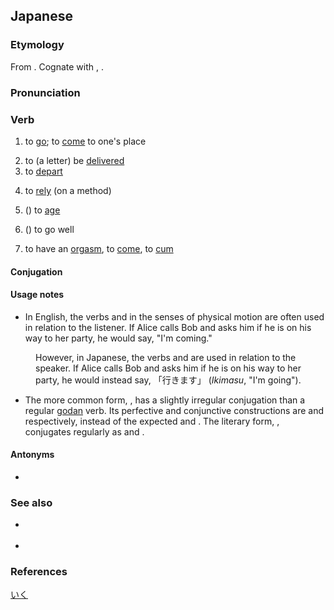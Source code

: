 ==Japanese==
{{ja-kanjitab|い|sort=いく|yomi=kun|alt=往く,逝く:rare}}
{{ja-kanjitab|ゆ|sort=ゆく|yomi=kun|alt=往く|clearright=1}}

===Etymology===
From {{inh|ja|ojp|-}}. Cognate with {{cog|ryu|行ちゅん|tr=ichun}}, {{cog|mvi|行きぃ|tr=iksï}}.

===Pronunciation===
{{ja-pron|いく|acc=0|acc_ref=DJR,NHK,SMK5|acc2=2|acc2_ref=SMK5}}
{{ja-ojad}}
{{ja-pron|ゆく|acc=0|acc_ref=DJR,NHK,SMK5|acc2=2|acc2_ref=SMK5}}

===Verb===
{{ja-verb|type=1s|いく|ゆく|tr=intrans}}

# to [[go]]; to [[come]] to one's place
#: {{ja-usex|彼は京%都に'''行って'''いたようだ。|^かれ は ^きょう%と に '''いって''' いた よう だ。|He seems to have '''been''' to Kyoto.}}
#: {{ja-usex|泳ぎに'''行って'''もいい？|およぎ に '''いって''' も い.い？|May I '''go''' swimming?}}
#: {{ja-usex|今'''行く'''よ！|いま '''いく''' よ！|I'm coming!}}
#: {{ja-usex|[[もう]][[こんな]][[時%間]]！[[そろそろ]]'''行か[[なきゃ]]'''。|もう こんな じ%かん！そろそろ '''いかなきゃ'''。|Will you look at the time! I've '''got to''' get '''go'''ing.}}
# to (a letter) be [[deliver|delivered]]
# to [[depart]]
#: {{ja-usex|'''ゆく'''年くる年。|'''ゆく''' とし くる とし。|A year departing and a year coming.}}
# to [[rely]] (on a method)
#: {{ja-usex|これで'''行く'''しかない。|これ で '''いく''' しか ない。|The only option is to '''go''' with this.}}
# ({{l|ja|[[年]][[が]]～}}) to [[age]]
#: {{ja-usex|彼は年が'''行って'''いる。|かれ は とし が '''いって''' いる。|He is '''old'''.}}
# ({{l|ja|[[うまく]]～}}) to go well
#: {{ja-usex|そう毎%度%物%事はうまく'''行かない'''。|そう まい%ど% もの%ごと は うまく '''いかない'''。|Not every time do things '''go''' well.}}
# {{ja-def|イく}} {{lb|ja|slang}} to have an [[orgasm]], to [[come]], to [[cum]]

{{attention|ja|seems to be missing the sense as in 先を行く, 街を行く}}

====Conjugation====
{{ja-verbconj|行く|行か|いか<br>ゆか|ika<br>yuka|行き|いき<br>ゆき|iki<br>yuki|行く|いく<br>ゆく|iku<br>yuku|行く|いく<br>ゆく|iku<br>yuku|行け|いけ<br>ゆけ|ike<br>yuke|行け|いけ<br>ゆけ|ike<br>yuke|行かれる|いかれる<br>ゆかれる|ikareru<br>yukareru|行かせる<br><br>行かす|いかせる<br>ゆかせる<br>いかす<br>ゆかす|ikaseru<br>yukaseru<br>ikasu<br>yukasu|行ける|いける<br>ゆける|ikeru<br>yukeru|[[行こう]]|いこう<br>ゆこう|ikō<br>yukō|[[行かない]]|いかない<br>ゆかない|ikanai<br>yukanai|行かず|いかず<br>ゆかず|ikazu<br>yukazu|行きます|いきます<br>ゆきます|ikimasu<br>yukimasu|[[行った]]<br>行いた|いった<br>ゆいた|itta<br>yuita|行って<br>行いて|いって<br>ゆいて|itte<br>yuite|行けば|いけば<br>ゆけば|ikeba<br>yukeba}}
{{ja-conj-bungo|ゆ|4-k}}

====Usage notes====
* In English, the verbs {{m|en|go}} and {{m|en|come}} in the senses of physical motion are often used in relation to the listener.  If Alice calls Bob and asks him if he is on his way to her party, he would say, "I'm coming."
: However, in Japanese, the verbs {{m|ja|行く|tr=iku||to go}} and {{m|ja|来る|tr=kuru||to come}} are used in relation to the speaker.  If Alice calls Bob and asks him if he is on his way to her party, he would instead say, 「行きます」 (''Ikimasu'', "I'm going").
* The more common form, {{ja-r|いく}}, has a slightly irregular conjugation than a regular [[godan]] verb. Its perfective and conjunctive constructions are {{m|ja|行った|tr=itta}} and {{m|ja|行って|tr=itte}} respectively, instead of the expected {{ja-r|い.いた|linkto=}} and {{ja-r|い.いて|linkto=}}. The literary form, {{ja-r|ゆく}}, conjugates regularly as {{m|ja|行いた|tr=yuita}} and {{m|ja|行いて|tr=yuite}}.

====Antonyms====
* {{sense|to come}} {{ja-r|来る|くる}}

===See also===
* {{ja-r|いらっしゃる}} {{qualifier|honorific}}
* {{ja-r|参る|まいる}} {{qualifier|humble}}

===References===
<references/>

[[Category:ja:Sex|いく]]
